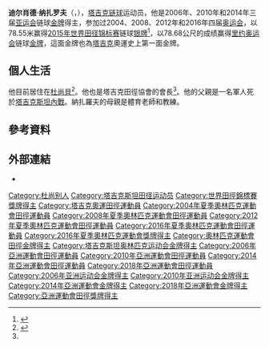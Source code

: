 {{Infobox sportsperson
| name                      = 迪尔肖德·纳扎罗夫<br />Dilshod Nazarov
| image                     = Gold Medal Winner,DILSHOD NAZAROV Of TAJIKISTAN.jpg
| image_size                = 
| alt                       = 
| caption                   = 
| real_name                 = 
| native_name               = 
| native_name_lang          = 
| romanizedname             = 
| english_name              = 
| birth_name                = 
| nationality               = {{TJK}}
| national_team             = {{TJK}}
| ethnicity                 = 
| hometown                  = 
| citizenship               = 
| birth_date                = {{Birth date and age|year=1982|month=5|day=6}}
| birth_place               = {{USSR}}[[杜尚貝|杜尚貝]]
| death_date                = 
| death_place               = 
| resting_place             = 
| resting_place_coordinates = 
| monuments                 = 
| residence                 = {{TJK}}[[杜尚貝|杜尚貝]]
| education                 = 
| alma_mater                = 
| occupation                = 
| years_active              = 1997 -
| agent                     = 
| height                    = {{height|m=1.86}}
| weight                    = {{weight|kg=120}}
| spouse                    = 
| country                   = {{TJK}}
| sport                     = 田徑
| position                  = 
| shoots                    = 
| catches                   = 
| disability                = 
| disability_class          = 
| weight_class              = 
| weight_class_type         = 
| rank                      = 
| event                     = 鏈球
| collegeteam               = 
| league                    = 
| league_type               = 
| team                      = 
| turnedpro                 = 
| former_partner            = 
| coach                     = 
| retired                   = 
| coaching                  = 
| worlds                    = 
{{ubl
|'''2000年世界青年田徑錦標賽'''：鏈球第5名
|'''2001年夏季世界大學運動會'''：鏈球（7.26公斤）第13名
|'''2009年世界田徑錦標賽'''：鏈球（7.26公斤）第11名
|'''2009年IAAF世界田徑總決賽'''：鏈球（7.26公斤）第5名
|'''2010年IAAF洲際杯'''：鏈球（7.26公斤）第2名
|'''2011年IAAF世界挑戰賽川崎站'''：鏈球（7.26公斤）第3名
|'''2011年世界田徑錦標賽'''：鏈球（7.26公斤）第10名
|'''2011年IAAF世界挑戰賽Zagreb站'''：鏈球（7.26公斤）第1名
|'''2013年世界田徑錦標賽'''：鏈球（7.26公斤）第5名
|'''2014年IAAF洲際杯'''：鏈球（7.26公斤）第4名
|'''2015年世界田徑錦標賽'''：鏈球（7.26公斤）第2名
|'''2017年世界田徑錦標賽'''：鏈球（7.26公斤）第7名
}}
| regionals                 = 
{{ubl
|'''1997年西亞運動會'''：鏈球（7.26公斤）第三名
|'''1998年亞洲運動會'''：鏈球（7.26公斤）第七名
|'''1999年亞洲青年田徑錦標賽'''：鏈球第一名
|'''2000年亞洲田徑錦標賽'''：鏈球（7.26公斤）第七名
|'''2001年亞洲青年田徑錦標賽'''：鏈球第一名
|'''2002年亞洲田徑錦標賽'''：鏈球（7.26公斤）第四名
|'''2002年亞洲運動會'''：鏈球（7.26公斤）第九名
|'''2003年亞洲田徑錦標賽'''：鏈球（7.26公斤）第三名
|'''2003年中亞運動會'''：鏈球（7.26公斤）第一名
|'''2003年非亞運動會'''：鏈球（7.26公斤）第二名
|'''2005年伊斯蘭團結運動會'''：鏈球（7.26公斤）第一名
|'''2005年亞洲田徑錦標賽'''：鏈球（7.26公斤）第二名
|'''2006年亞洲運動會'''：鏈球（7.26公斤）第一名
|'''2007年亞洲田徑錦標賽'''：鏈球（7.26公斤）第二名
|'''2009年亞洲田徑錦標賽'''：鏈球（7.26公斤）第一名
|'''2010年亞洲運動會'''：鏈球（7.26公斤）第一名
|'''2013年亞洲田徑錦標賽'''：鏈球（7.26公斤）第一名
|'''2014年亞洲運動會'''：鏈球（7.26公斤）第一名
|'''2015年亞洲田徑錦標賽'''：鏈球（7.26公斤）第一名
|'''2017年亞洲田徑錦標賽'''：鏈球（7.26公斤）第一名
|'''2018年亞洲運動會'''：鏈球（7.26公斤）第二名
}}
| nationals                 = 
{{ubl
|'''2009年Golden Spike Ostrava'''：鏈球（7.26公斤）第二名
|'''2010年大阪大獎賽'''：鏈球（7.26公斤）第一名
|'''2010年Golden Spike Ostrava'''：鏈球（7.26公斤）第二名
|'''2010年FBK運動會'''：鏈球（7.26公斤）第二名
|'''2010年馬德里田徑賽'''：鏈球（7.26公斤）第一名
|'''2010年Rieti運動會'''：鏈球（7.26公斤）第三名
|'''2011年Golden Spike Ostrava'''：鏈球（7.26公斤）第五名
|'''2011年Kuortane運動會'''：鏈球（7.26公斤）第二名
|'''2011年Rieti運動會'''：鏈球（7.26公斤）第二名
|'''2016年Prefontaine經典賽'''：鏈球（7.26公斤）第二名
}}
| olympics                  = 
{{ubl
|'''2008年夏季奧林匹克運動會'''：鏈球（7.26公斤）第11名
|'''2012年夏季奧林匹克運動會'''：鏈球（7.26公斤）第9名
|'''2016年夏季奧林匹克運動會'''：鏈球（7.26公斤）第1名
}}
| paralympics               = 
| commonwealth              = 
| highestranking            = 
{{plainlist|
*'''鏈球（7.26公斤）'''：第二名（2010年）
}}
| pb                        = 
{{ubl
|'''鏈球（7.26公斤）'''：80.71公尺 （2013年 '''全國紀錄'''）
}}
| medaltemplates            = 
{{MedalCountry|{{TJK}}}}
{{MedalSport|男子田徑}}
{{MedalCompetition|西亞運動會}}
{{MedalBronze|1997年伊朗德黑蘭|鏈球（7.26公斤）}}
{{MedalCompetition|亞洲青年田徑錦標賽}}
{{MedalGold|1999年新加坡|鏈球}}
{{MedalGold|2001年汶萊斯里巴卡旺|鏈球}}
{{MedalCompetition|亞洲田徑錦標賽}}
{{MedalBronze|2003年菲律賓馬尼拉|鏈球（7.26公斤）}}
{{MedalSilver|2005年韓國仁川廣域市|鏈球（7.26公斤）}}
{{MedalSilver|2007年約旦安曼|鏈球（7.26公斤）}}
{{MedalGold|2009年中國廣東省廣州市|鏈球（7.26公斤）}}
{{MedalGold|2013年印度浦那|鏈球（7.26公斤）}}
{{MedalGold|2015年中國湖北省武漢市|鏈球（7.26公斤）}}
{{MedalGold|2017年印度布巴內什瓦爾|鏈球（7.26公斤）}}
{{MedalCompetition|中亞運動會}}
{{MedalGold|2003年塔吉克杜尚貝|鏈球（7.26公斤）}}
{{MedalCompetition|非亞運動會}}
{{MedalSilver|2003年印度海德拉巴|鏈球（7.26公斤）}}
{{MedalCompetition|伊斯蘭團結運動會}}
{{MedalGold|2005年沙烏地阿拉伯麥加|鏈球（7.26公斤）}}
{{MedalCompetition|亞洲運動會}}
{{MedalGold|2006年卡達多哈|鏈球（7.26公斤）}}
{{MedalGold|2010年中國廣東省廣州市|鏈球（7.26公斤）}}
{{MedalGold|2014年韓國仁川廣域市|鏈球（7.26公斤）}}
{{MedalSilver|2018年印尼雅加達|鏈球（7.26公斤）}}
{{MedalCompetition|Golden Spike Ostrava}}
{{MedalSilver|2009年捷克俄斯特拉發|鏈球（7.26公斤）}}
{{MedalSilver|2010年捷克俄斯特拉發|鏈球（7.26公斤）}}
{{MedalCompetition|大阪大獎賽}}
{{MedalGold|2010年日本大阪府|鏈球（7.26公斤）}}
{{MedalCompetition|FBK運動會}}
{{MedalSilver|2010年荷蘭Hengelo|鏈球（7.26公斤）}}
{{MedalCompetition|馬德里田徑賽}}
{{MedalGold|2010年西班牙馬德里|鏈球（7.26公斤）}}
{{MedalCompetition|Rieti運動會}}
{{MedalBronze|2010年義大利Rieti|鏈球（7.26公斤）}}
{{MedalSilver|2011年義大利Rieti|鏈球（7.26公斤）}}
{{MedalCompetition|IAAF洲際杯}}
{{MedalSilver|2010年克羅埃西亞史普利特|鏈球（7.26公斤）}}
{{MedalCompetition|IAAF世界挑戰賽川崎站}}
{{MedalBronze|2011年日本神奈川縣川崎市|鏈球（7.26公斤）}}
{{MedalCompetition|Kuortane運動會}}
{{MedalSilver|2011年芬蘭Kuortane|鏈球（7.26公斤）}}
{{MedalCompetition|IAAF世界挑戰賽Zagreb站}}
{{MedalGold|2011年克羅埃西亞Zagreb|鏈球（7.26公斤）}}
{{MedalCompetition|世界田徑錦標賽}}
{{MedalSilver|2015年中國北京市|鏈球（7.26公斤）}}
{{MedalCompetition|Prefontaine經典賽}}
{{MedalSilver|2016年美國俄勒岡州雷恩縣尤金|鏈球（7.26公斤）}}
{{MedalCompetition|夏季奧林匹克運動會}}
{{MedalGold|2016年巴西里約熱內盧|鏈球（7.26公斤）}}
| show-medals               = 
| updated                   = 2018年6月25日
}}
'''迪尔肖德·纳扎罗夫'''（{{lang-tg|'''Дилшод Назаров'''|'''Dilshod Nazarov'''}}，{{bd|1982年|5月6日||}}），[[塔吉克共和國|塔吉克]][[链球|链球]]运动员，他是2006年、2010年和2014年三届[[亚运会|亚运会]]链球[[金牌|金牌]]得主，参加过2004、2008、2012年和2016年四届[[奥运会|奥运会]]，以78.55米赢得[[2015年世界田径锦标赛|2015年世界田径锦标赛]]链球[[银牌|银牌]]<ref>{{Cite web |url=http://media.aws.iaaf.org/competitiondocuments/pdf/4875/AT-HT-M-f----.RS6.pdf |title=Final results |accessdate=2015-09-01 |archive-date=2015-09-22 |archive-url=https://web.archive.org/web/20150922022510/http://media.aws.iaaf.org/competitiondocuments/pdf/4875/AT-HT-M-f----.RS6.pdf |dead-url=no }}</ref>，以78.68公尺的成绩赢得[[里约奥运会|里约奥运会]]链球[[金牌|金牌]]，這面金牌也為[[塔吉克共和國|塔吉克]]奧運史上第一面金牌。

==個人生活==
他目前居住在[[杜尚貝|杜尚貝]]<ref>{{cite web|url=http://www.doha-2006.com/gis/SPORTS/CO/IGCOParticipantInfo.aspx?Register=0005809901|title=Profile|accessdate=2006-12-11|last=|first=|authorlink=|date=|year=|month=|work=2006 Asian Games official site|publisher=|pages=|deadurl=yes|archiveurl=https://web.archive.org/web/20160904123400/http://www.doha-2006.com/gis/SPORTS/CO/IGCOParticipantInfo.aspx?Register=0005809901|archivedate=2016-09-04}} </ref>。他也是塔吉克田徑協會的會長<ref name=Eduardo/>。他的父親是一名軍人死於[[塔吉克斯坦內戰|塔吉克斯坦內戰]]。納扎羅夫的母親是體育老師和教練。

== 參考資料 ==
{{Reflist}}

== 外部連結 ==
*{{IAAF name|134391}}

{{s-start}}
{{s-sports|soly}}
{{succession box
| before = [[Mavzuna_Chorieva|Mavzuna Chorieva]]
| title = {{TJK}}[[奧林匹克運動會塔吉克代表團掌旗官列表|掌旗官]]
| years = [[2016年夏季奧林匹克運動會|2016 里約熱內盧]]
| after = [[Temur_Rakhimov|Temur Rakhimov]]
}}
{{s-end}}
{{奥林匹克运动会田径男子链球冠军}}
{{亚洲运动会田径比赛男子链球冠军}}

{{Authority control}}
{{DEFAULTSORT:Nazarov, Dilshod}}
[[Category:杜尚别人|Category:杜尚别人]]
[[Category:塔吉克斯坦田径运动员|Category:塔吉克斯坦田径运动员]]
[[Category:世界田徑錦標賽獎牌得主|Category:世界田徑錦標賽獎牌得主]]
[[Category:塔吉克奧運田徑運動員|Category:塔吉克奧運田徑運動員]]
[[Category:2004年夏季奧林匹克運動會田徑運動員|Category:2004年夏季奧林匹克運動會田徑運動員]]
[[Category:2008年夏季奧林匹克運動會田徑運動員|Category:2008年夏季奧林匹克運動會田徑運動員]]
[[Category:2012年夏季奧林匹克運動會田徑運動員|Category:2012年夏季奧林匹克運動會田徑運動員]]
[[Category:2016年夏季奧林匹克運動會田徑運動員|Category:2016年夏季奧林匹克運動會田徑運動員]]
[[Category:2016年夏季奧林匹克運動會獎牌得主|Category:2016年夏季奧林匹克運動會獎牌得主]]
[[Category:奧林匹克運動會田徑金牌得主|Category:奧林匹克運動會田徑金牌得主]]
[[Category:塔吉克斯坦奥林匹克运动会金牌得主|Category:塔吉克斯坦奥林匹克运动会金牌得主]]
[[Category:2006年亞洲運動會田徑運動員|Category:2006年亞洲運動會田徑運動員]]
[[Category:2010年亞洲運動會田徑運動員|Category:2010年亞洲運動會田徑運動員]]
[[Category:2014年亞洲運動會田徑運動員|Category:2014年亞洲運動會田徑運動員]]
[[Category:2018年亞洲運動會田徑運動員|Category:2018年亞洲運動會田徑運動員]]
[[Category:2006年亚洲运动会金牌得主|Category:2006年亚洲运动会金牌得主]]
[[Category:2010年亚洲运动会金牌得主|Category:2010年亚洲运动会金牌得主]]
[[Category:2014年亞洲運動會金牌得主|Category:2014年亞洲運動會金牌得主]]
[[Category:2018年亞洲運動會金牌得主|Category:2018年亞洲運動會金牌得主]]
[[Category:亞洲運動會田徑獎牌得主|Category:亞洲運動會田徑獎牌得主]]